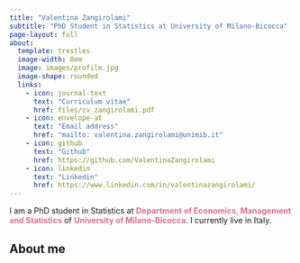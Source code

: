 ```yaml
---
title: "Valentina Zangirolami"
subtitle: "PhD Student in Statistics at University of Milano-Bicocca"
page-layout: full
about:
  template: trestles
  image-width: 8em
  image: images/profile.jpg
  image-shape: rounded
  links:
    - icon: journal-text
      text: "Curriculum vitae"
      href: files/cv_zangirolami.pdf
    - icon: envelope-at
      text: "Email address"
      href: "mailto: valentina.zangirolami@unimib.it"
    - icon: github
      text: "Github"
      href: https://github.com/ValentinaZangirolami
    - icon: linkedin
      text: "Linkedin"
      href: https://www.linkedin.com/in/valentinazangirolami/
---
```


I am a PhD student in Statistics at <span style="color: palevioletred; font-weight: bold;">Department of Economics, Management and Statistics</span> of <span style="color: palevioletred; font-weight: bold;">University of Milano-Bicocca</span>. I currently live in Italy.

## About me {.central}
